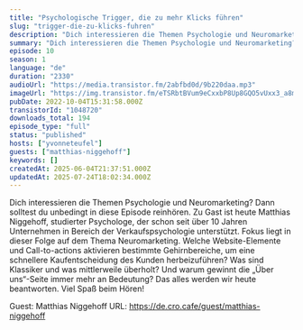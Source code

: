 ```yaml
---
title: "Psychologische Trigger, die zu mehr Klicks führen"
slug: "trigger-die-zu-klicks-fuhren"
description: "Dich interessieren die Themen Psychologie und Neuromarketing? Dann solltest du unbedingt in diese Episode reinhören. Zu Gast ist heute Matthias Niggehoff, studierter Psychologe, der schon seit über 10 Jahren Unternehmen in Bereich der Verkaufspsychologie unterstützt. Fokus liegt in dieser Folge auf dem Thema Neuromarketing. Welche Website-Elemente und Call-to-actions aktivieren bestimmte Gehirnbereiche, um eine schnellere Kaufentscheidung des Kunden herbeizuführen? Was sind Klassiker und was mittlerweile überholt? Und warum gewinnt die „Über uns“-Seite immer mehr an Bedeutung? Das alles werden wir heute beantworten.\nViel Spaß beim Hören!\n\nGuest: Matthias Niggehoff\nURL: https://de.cro.cafe/guest/matthias-niggehoff"
summary: "Dich interessieren die Themen Psychologie und Neuromarketing? Dann solltest du unbedingt in diese Episode reinhören. Zu Gast ist heute Matthias Niggehoff, studierter Psychologe, der schon seit über 10 Jahren Unternehmen in Bereich der Verkaufspsychologie unterstützt. Fokus liegt in dieser Folge auf dem Thema Neuromarketing. Welche Website-Elemente und Call-to-actions aktivieren bestimmte Gehirnbereiche, um eine schnellere Kaufentscheidung des Kunden herbeizuführen? Was sind Klassiker und was mittlerweile überholt? Und warum gewinnt die „Über uns“-Seite immer mehr an Bedeutung? Das alles werden wir heute beantworten.\r\n\r\nViel Spaß beim Hören!"
episode: 10
season: 1
language: "de"
duration: "2330"
audioUrl: "https://media.transistor.fm/2abfbd0d/9b220daa.mp3"
imageUrl: "https://img.transistor.fm/eTSRbtBVum9eCxxbP8Up8GQO5vUxx3_a8mzVhx91zoE/rs:fill:0:0:1/w:3000/h:3000/q:60/aHR0cHM6Ly9pbWct/dXBsb2FkLXByb2R1/Y3Rpb24udHJhbnNp/c3Rvci5mbS8zMTBl/YjNiOGVkNDRmOWMw/M2UzNjA0YWVjNTU4/NTQ5ZS5wbmc.webp"
pubDate: 2022-10-04T15:31:58.000Z
transistorId: "1048720"
downloads_total: 194
episode_type: "full"
status: "published"
hosts: ["yvonneteufel"]
guests: ["matthias-niggehoff"]
keywords: []
createdAt: 2025-06-04T21:37:51.000Z
updatedAt: 2025-07-24T18:02:34.000Z
---
```


Dich interessieren die Themen Psychologie und Neuromarketing? Dann solltest du unbedingt in diese Episode reinhören. Zu Gast ist heute Matthias Niggehoff, studierter Psychologe, der schon seit über 10 Jahren Unternehmen in Bereich der Verkaufspsychologie unterstützt. Fokus liegt in dieser Folge auf dem Thema Neuromarketing. Welche Website-Elemente und Call-to-actions aktivieren bestimmte Gehirnbereiche, um eine schnellere Kaufentscheidung des Kunden herbeizuführen? Was sind Klassiker und was mittlerweile überholt? Und warum gewinnt die „Über uns“-Seite immer mehr an Bedeutung? Das alles werden wir heute beantworten.
Viel Spaß beim Hören!

Guest: Matthias Niggehoff
URL: https://de.cro.cafe/guest/matthias-niggehoff

